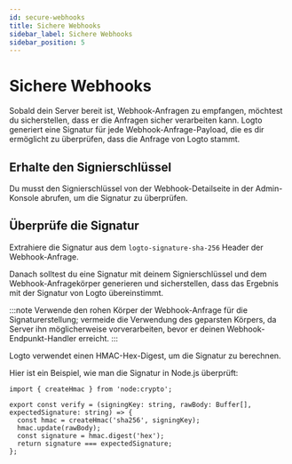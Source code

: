 ```yaml
---
id: secure-webhooks
title: Sichere Webhooks
sidebar_label: Sichere Webhooks
sidebar_position: 5
---
```


# Sichere Webhooks

Sobald dein Server bereit ist, Webhook-Anfragen zu empfangen, möchtest du sicherstellen, dass er die Anfragen sicher verarbeiten kann. Logto generiert eine Signatur für jede Webhook-Anfrage-Payload, die es dir ermöglicht zu überprüfen, dass die Anfrage von Logto stammt.

## Erhalte den Signierschlüssel

Du musst den Signierschlüssel von der Webhook-Detailseite in der <CloudLink to="/webhooks">Admin-Konsole</CloudLink> abrufen, um die Signatur zu überprüfen.

## Überprüfe die Signatur

Extrahiere die Signatur aus dem `logto-signature-sha-256` Header der Webhook-Anfrage.

Danach solltest du eine Signatur mit deinem Signierschlüssel und dem Webhook-Anfragekörper generieren und sicherstellen, dass das Ergebnis mit der Signatur von Logto übereinstimmt.

:::note
Verwende den rohen Körper der Webhook-Anfrage für die Signaturerstellung; vermeide die Verwendung des geparsten Körpers, da Server ihn möglicherweise vorverarbeiten, bevor er deinen Webhook-Endpunkt-Handler erreicht.
:::

Logto verwendet einen HMAC-Hex-Digest, um die Signatur zu berechnen.

Hier ist ein Beispiel, wie man die Signatur in Node.js überprüft:

```tsx
import { createHmac } from 'node:crypto';

export const verify = (signingKey: string, rawBody: Buffer[], expectedSignature: string) => {
  const hmac = createHmac('sha256', signingKey);
  hmac.update(rawBody);
  const signature = hmac.digest('hex');
  return signature === expectedSignature;
};
```
